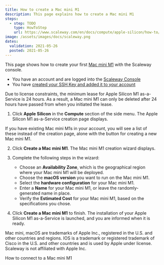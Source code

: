 ```yaml
---
title: How to create a Mac mini M1
description: This page explains how to create a Mac mini M1
steps:
  - step: TODO
    type: HowToStep
    url: https://www.scaleway.com/en/docs/compute/apple-silicon/how-to/create-mac-mini-m1/
image: /assets/images/docs/scaleway.png
dates:
  validation: 2021-05-26
  posted: 2021-05-26
---
```


This page shows how to create your first [Mac mini M1](/compute/apple-silicon/concepts#mac-mini-m1) with the Scaleway console.

<Message type="requirement">

  - You have an account and are logged into the [Scaleway Console](https://console.scaleway.com)
  - You have [created your SSH Key and added it to your account](/console/my-project/how-to/create-ssh-key/)

</Message>


<Message type="important">

Due to license constraints, the minimum lease for Apple Silicon M1 as-a-Service is 24 hours. As a result, a Mac mini M1 can only be deleted after 24 hours have passed from when you initiated the lease.

</Message>

1. Click **Apple Silicon** in the **Compute** section of the side menu. The Apple Silicon M1 as-a-Service creation page displays. 

  <Lightbox src="scaleway-m1-splash.png" alt="" />
   
  <Message type="note">

  If you have existing Mac mini M1s in your account, you will see a list of
  these instead of the creation page, alone with the <Icon name="plus" />
  button for creating a new Mac mini M1.

  </Message>

2. Click **Create a Mac mini M1**. The Mac mini M1 creation wizard displays.

3. Complete the following steps in the wizard: 
    - Choose an **Availability Zone**, which is the geographical region where your Mac mini M1 will be deployed.
    - Choose the **macOS version** you want to run on the Mac mini M1. 
    - Select the **hardware configuration** for your Mac mini M1. 
    - Enter a **Name** for your Mac mini M1, or leave the randomly-generated name in place. 
    - Verify the **Estimated Cost** for your Mac mini M1, based on the specifications you chose.

4. Click **Create a Mac mini M1** to finish. The installation of your Apple Silicon M1 as-a-Service is launched, and you are informed when it is ready.

<Message type="note">

Mac mini, macOS are trademarks of Apple Inc., registered in the U.S. and other countries and regions. IOS is a trademark or registered trademark of Cisco in the U.S. and other countries and is used by Apple under license. Scaleway is not affiliated with Apple Inc.

</Message> 

<Navigation title="See Also">
  <NextButton to="/compute/apple-silicon/how-to/connect-to-mac-mini-m1/">How to connect to a Mac mini M1</NextButton>
</Navigation>